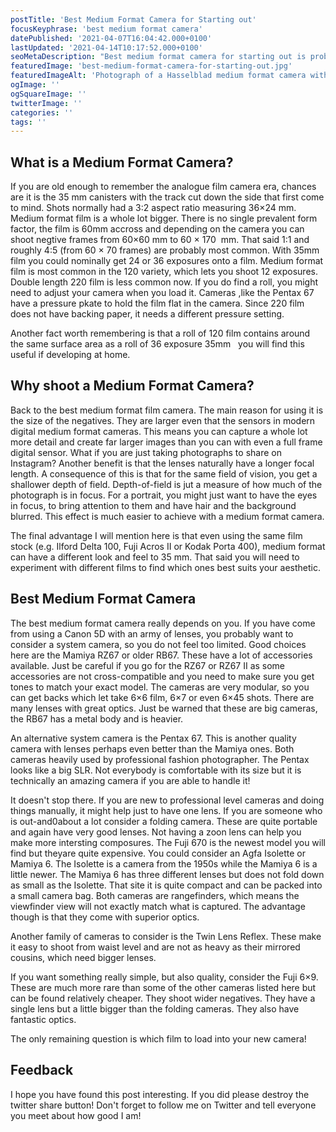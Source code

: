 ```yaml
---
postTitle: 'Best Medium Format Camera for Starting out'
focusKeyphrase: 'best medium format camera'
datePublished: '2021-04-07T16:04:42.000+0100'
lastUpdated: '2021-04-14T10:17:52.000+0100'
seoMetaDescription: "Best medium format camera for starting out is probably a question at the front of your mind right now! Let's take a look."
featuredImage: 'best-medium-format-camera-for-starting-out.jpg'
featuredImageAlt: 'Photograph of a Hasselblad medium format camera with the focusing screen exposed'
ogImage: ''
ogSquareImage: ''
twitterImage: ''
categories: ''
tags: ''
---
```


## What is a Medium Format Camera?

If you are old enough to remember the analogue film camera era, chances are it is the 35&nbsp;mm canisters with the track cut down the side that first come to mind.  Shots normally had a 3:2 aspect ratio measuring 36&times;24&nbsp;mm.  Medium format film is a whole lot bigger.  There is no single prevalent form factor, the film is 60mm accross and depending on the camera you can shoot negtive frames from 60&times;60 mm to 60 &times; 170 &nbsp;mm.   That said 1:1 and roughly 4:5 (from 60 &times; 70 frames) are probably most common.  With 35mm film you could nominally get 24 or 36 exposures onto a film.  Medium format film is most common in the 120 variety, which lets you shoot 12 exposures.  Double length 220 film is less common now.  If you do find a roll, you might need to adjust your camera when you load it.  Cameras ,like the Pentax 67 have a pressure pkate to hold the film flat in the camera.  Since 220 film does not have backing paper, it needs a different pressure setting.

Another fact worth remembering is that a roll of 120 film contains around the same surface area as a roll of 36 exposure 35mm &nbsp;  you will find this useful if developing at home.

## Why shoot a Medium Format Camera?

Back to the best medium format film camera.  The main reason for using it is the size of the negatives.  They are larger even that the sensors in modern digital medium format cameras.  This means you can capture a whole lot more detail and create far larger images than you can with even a full frame digital sensor.  What if you are just taking photographs to share on Instagram?  Another benefit is that the lenses naturally have a longer focal length.  A consequence of this is that for the same field of vision, you get a shallower depth of field.  Depth-of-field is jut a measure of how much of the photograph is in focus.  For a portrait, you might just want to have the eyes in focus, to bring attention to them and have hair and the background blurred.  This effect is much easier to achieve with a medium format camera.

The final advantage I will mention here is that even using the same film stock (e.g. Ilford Delta 100, <ExternalLink aria-label="Read a Fuji Acros 100 II filem review" href="https://parallaxphotographic.coop/fuji-acros-100-ii-film-review/">Fuji Acros II</ExternalLink> or Kodak Porta 400), medium format can have a different look and feel to 35 mm.  That said you will need to experiment with different films to find which ones best suits your aesthetic.


## Best Medium Format Camera

The best medium format camera really depends on you.  If you have come from using a Canon 5D with an army of lenses, you probably want to consider a system camera, so you do not feel too limited.  Good choices here are the Mamiya RZ67 or older RB67.  These have a lot of accessories available. Just be careful if you go for the RZ67 or RZ67 II as some accessories are not cross-compatible and you need to make sure you get tones to match your exact model.  The cameras are very modular, so you can get backs which let take 6&times;6 film, 6&times;7 or even 6&times;45 shots.  There are many lenses with great optics.  Just be warned that these are big cameras, the RB67 has a metal body and is heavier.

An alternative system camera is the Pentax 67.  This is another quality camera with lenses perhaps even better than the Mamiya ones.  Both cameras heavily used by professional fashion photographer.  The Pentax looks like a big SLR.  Not everybody is comfortable with its size but it is technically an amazing camera if you are able to handle it!

It doesn't stop there. If you are new to professional level cameras and doing things manually, it might help just to have one lens.  If you are someone who is out-and0about a lot consider a folding camera.  These are quite portable and again have very good lenses.  Not having a zoon lens can help you make more intersting composures.  The Fuji 670 is the newest model you will find but theyare quite expensive.  You could consider an Agfa Isolette or Mamiya 6.  The Isolette is a camera from the 1950s while the Mamiya 6 is a little newer.  The Mamiya 6 has three different lenses but does not fold down as small as the Isolette.  That site it is quite compact and can be packed into a small camera bag.  Both cameras are rangefinders, which means the viewfinder view will not exactly match what is captured.  The advantage though is that they come with superior optics.

Another family of cameras to consider is the <Link aria-label="Read a post about Twin Lens Reflex cameras" to="/twin-lens-reflex-camera/">Twin Lens Reflex</Link>.  These make it easy to shoot from waist level and are not as heavy as their mirrored cousins, which need bigger lenses.

If you want something really simple, but also quality, consider the Fuji 6&times;9.  These are much more rare than some of the other cameras listed here but can be found relatively cheaper.  They shoot wider negatives.  They have a single lens but a little bigger than the folding cameras.  They also have fantastic optics.

The only remaining question is which film to load into your new camera!

## Feedback

I hope you have found this post interesting.  If you did please destroy the twitter share button!  Don't forget to follow me on Twitter and tell everyone you meet about how good I am!
